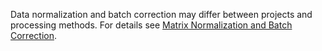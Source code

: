 Data normalization and batch correction may differ between projects and processing methods. For details see [Matrix Normalization and Batch Correction]({portalURL}/guides/consumer-vignettes/matrices#matrix-normalization-and-batch-correction).
